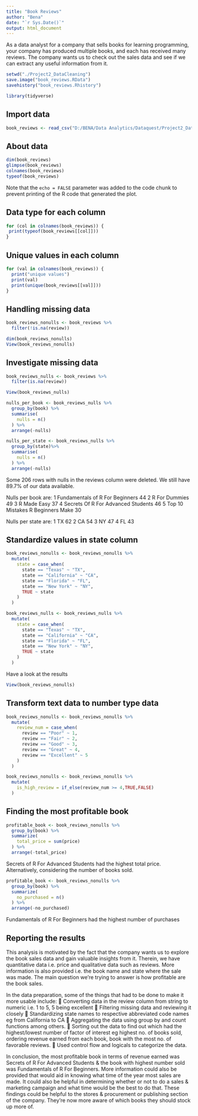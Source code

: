 ```yaml
---
title: "Book Reviews"
author: "Bena"
date: "`r Sys.Date()`"
output: html_document
---
```


As a data analyst for a company that sells books for learning programming, your company has produced multiple books, and each has received many reviews. The company wants us to check out the sales data and see if we can extract any useful information from it. 


```r
setwd("./Project2_DataCleaning")
save.image("book_reviews.RData")
savehistory("book_reviews.Rhistory")

library(tidyverse)
```

## Import data

```r
book_reviews <- read_csv("D:/BENA/Data Analytics/Dataquest/Project2_DataCleaning/book_reviews.csv")
```

## About data

```r
dim(book_reviews)
glimpse(book_reviews)
colnames(book_reviews)
typeof(book_reviews)
```

Note that the `echo = FALSE` parameter was added to the code chunk to prevent printing of the R code that generated the plot.

## Data type for each column

```r
for (col in colnames(book_reviews)) {
 print(typeof(book_reviews[[col]]))
}
```

## Unique values in each column

```r
for (val in colnames(book_reviews)) {
  print("unique values")
  print(val)
  print(unique(book_reviews[[val]]))
}
```

## Handling missing data

```r
book_reviews_nonulls <- book_reviews %>%
  filter(!is.na(review))

dim(book_reviews_nonulls)
View(book_reviews_nonulls)
```

## Investigate missing data

```r
book_reviews_nulls <- book_reviews %>%
  filter(is.na(review))

View(book_reviews_nulls)

nulls_per_book <- book_reviews_nulls %>%
  group_by(book) %>%
  summarise(
    nulls = n()
  ) %>%
  arrange(-nulls)

nulls_per_state <- book_reviews_nulls %>%
  group_by(state)%>%
  summarise(
    nulls = n()
  ) %>%
  arrange(-nulls)
```

Some 206 rows with nulls in the reviews column were deleted. We still have 89.7% of our data available.

Nulls per book are:
1 Fundamentals of R For Beginners    44
2 R For Dummies                      49
3 R Made Easy                        37
4 Secrets Of R For Advanced Students 46
5 Top 10 Mistakes R Beginners Make   30

Nulls per state are:
1 TX 62
2 CA 54
3 NY 47
4 FL 43

## Standardize values in state column

```r
book_reviews_nonulls <- book_reviews_nonulls %>%
  mutate(
    state = case_when(
      state == "Texas" ~ "TX",
      state == "California" ~ "CA",
      state == "Florida" ~ "FL",
      state == "New York" ~ "NY",
      TRUE ~ state
    )
  )

book_reviews_nulls <- book_reviews_nulls %>%
  mutate(
    state = case_when(
      state == "Texas" ~ "TX",
      state == "California" ~ "CA",
      state == "Florida" ~ "FL",
      state == "New York" ~ "NY",
      TRUE ~ state
    )
  )
```

Have a look at the results

```r
View(book_reviews_nonulls)
```

## Transform text data to number type data

```r
book_reviews_nonulls <- book_reviews_nonulls %>%
  mutate(
    review_num = case_when(
      review == "Poor" ~ 1,
      review == "Fair" ~ 2,
      review == "Good" ~ 3,
      review == "Great" ~ 4,
      review == "Excellent" ~ 5
    )
  )

book_reviews_nonulls <- book_reviews_nonulls %>%
  mutate(
    is_high_review = if_else(review_num >= 4,TRUE,FALSE) 
  )
```

## Finding the most profitable book

```r
profitable_book <- book_reviews_nonulls %>%
  group_by(book) %>%
  summarize(
    total_price = sum(price)
  ) %>%
  arrange(-total_price)
```

Secrets of R For Advanced Students had the highest total price. 
Alternatively, considering the number of books sold.

```r
profitable_book <- book_reviews_nonulls %>%
  group_by(book) %>%
  summarize(
    no_purchased = n()
  ) %>%
  arrange(-no_purchased)
```

Fundamentals of R For Beginners had the highest number of purchases


## Reporting the results

This analysis is motivated by the fact that the company wants us to explore the book sales data and gain valuable insights from it. Therein, we have quantitative data i.e. price and qualitative data such as reviews. More information is also provided i.e. the book name and state where the sale was made. The main question we’re trying to answer is how profitable are the book sales.

In the data preparation, some of the things that had to be done to make it more usable include:
	Converting data in the review column from string to numeric i.e. 1 to 5, 5 being excellent
	Filtering missing data and reviewing it closely
	Standardizing state names to respective abbreviated code names eg from California to CA
	Aggregating the data using group by and count functions among others.
	Sorting out the data to find out which had the highest/lowest number of factor of interest eg highest no. of books sold, ordering revenue earned from each book, book with the most no. of favorable reviews.
	Used control flow and logicals to categorize the data.

In conclusion, the most profitable book in terms of revenue earned was Secrets of R For Advanced Students & the book with highest number sold was Fundamentals of R For Beginners.
More information could also be provided that would aid in knowing what time of the year most sales are made. It could also be helpful in determining whether or not to do a sales & marketing campaign and what time would be the best to do that.
These findings could be helpful to the stores & procurement or publishing section of the company. They’re now more aware of which books they should stock up more of. 
